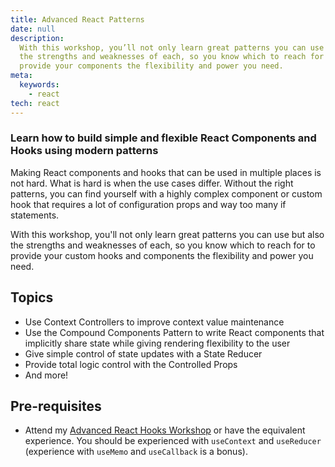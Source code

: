 ```yaml
---
title: Advanced React Patterns
date: null
description:
  With this workshop, you’ll not only learn great patterns you can use but also
  the strengths and weaknesses of each, so you know which to reach for to
  provide your components the flexibility and power you need.
meta:
  keywords:
    - react
tech: react
---
```


### Learn how to build simple and flexible React Components and Hooks using modern patterns

Making React components and hooks that can be used in multiple places is not
hard. What is hard is when the use cases differ. Without the right patterns, you
can find yourself with a highly complex component or custom hook that requires a
lot of configuration props and way too many if statements.

With this workshop, you'll not only learn great patterns you can use but also
the strengths and weaknesses of each, so you know which to reach for to provide
your custom hooks and components the flexibility and power you need.

## Topics

- Use Context Controllers to improve context value maintenance
- Use the Compound Components Pattern to write React components that implicitly
  share state while giving rendering flexibility to the user
- Give simple control of state updates with a State Reducer
- Provide total logic control with the Controlled Props
- And more!

## Pre-requisites

- Attend my [Advanced React Hooks Workshop](/workshops/advanced-react-hooks) or
  have the equivalent experience. You should be experienced with `useContext`
  and `useReducer` (experience with `useMemo` and `useCallback` is a bonus).

